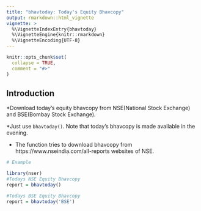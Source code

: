---
title: "bhavtoday: Today's Equity Bhavcopy"
output: rmarkdown::html_vignette
vignette: >
  %\VignetteIndexEntry{bhavtoday}
  %\VignetteEngine{knitr::rmarkdown}
  %\VignetteEncoding{UTF-8}
---

```{r, include = FALSE}
knitr::opts_chunk$set(
  collapse = TRUE,
  comment = "#>"
)
```




## Introduction 

*Download today's equity bhavcopy from NSE(National Stock Exchange) and BSE(Bombay Stock Exchange).

*Just use ```bhavtoday()```. Note that today's bhavcopy is made available in the evening. 

* The function tries to download bhavcopy from https://www.nseindia.com/all-reports websites of NSE. 

``` r
# Example

library(nser)
#Todays NSE Equity Bhavcopy
report = bhavtoday()

#Todays BSE Equity Bhavcopy
report = bhavtoday('BSE')

```
